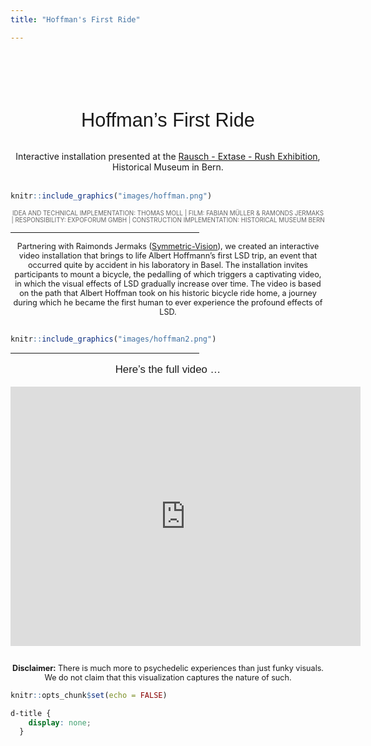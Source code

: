 ```yaml
---
title: "Hoffman's First Ride"

---
```



<div style="text-align: center; padding-top: 2em; font-size: 2.2em; font-family: 'Alata', sans-serif;">

Hoffman's First Ride

</div>

<div style="text-align: center; padding-top: 0em; font-size: 1em;">

Interactive installation presented at the <a href="https://www.bhm.ch/de/ausstellungen/wechselausstellungen/rausch-extase-rush">Rausch - Extase - Rush Exhibition</a>,  <br> Historical Museum in Bern.
<br>
<br>
</div>


```r
knitr::include_graphics("images/hoffman.png")

```
<div style="text-align: center; font-size: 0.7em; color: #666; margin-top: 0.5em; margin-bottom: 1em;"> 
   IDEA AND TECHNICAL IMPLEMENTATION: THOMAS MOLL | FILM: FABIAN MÜLLER & RAMONDS JERMAKS | 
RESPONSIBILITY: EXPOFORUM GMBH | CONSTRUCTION IMPLEMENTATION: HISTORICAL MUSEUM BERN
</div>

<hr style="width:60%;">


<div style="text-align: center;font-size: .9em;">

Partnering with Raimonds Jermaks (<a href="https://www.symmetric-vision.xyz/">Symmetric-Vision</a>), we created an interactive video installation that brings to life Albert Hoffmann's first LSD trip, an event that occurred quite by accident in his laboratory in Basel. The installation invites participants to mount a bicycle, the pedalling of which triggers a captivating video, in which the visual effects of LSD gradually increase over time. The video is based on the path that Albert Hoffman took on his historic bicycle ride home, a journey during which he became the first human to ever experience the profound effects of LSD.  <br><br>

</div>
<!-- <br style="line-height:10%;" /> -->


```r
knitr::include_graphics("images/hoffman2.png")

```


<div style="text-align: center; padding-top: 0em; font-size: .9em;">


</div>

<hr style="width:60%;">


<div style="text-align: center; padding-top: 0em; font-size: 1.2em; font-family: 'Alata', sans-serif;">
Here's the full video ...
</div>



<iframe width="560" height="415" src="https://www.youtube.com/embed/VQ64lW8_v_4?si=EgxfZeJZEEbocl1N" title="YouTube video player" frameborder="0" allow="accelerometer; autoplay; clipboard-write; encrypted-media; gyroscope; picture-in-picture; web-share" referrerpolicy="strict-origin-when-cross-origin" allowfullscreen></iframe>


<div style="text-align: center; font-size: .9em;">
<br>
<strong>Disclaimer:</strong> There is much more to psychedelic experiences than just funky visuals. We do not claim that this visualization captures the nature of such. 
</div>




```r
knitr::opts_chunk$set(echo = FALSE)
```

```css
d-title {
    display: none;
  }
```


